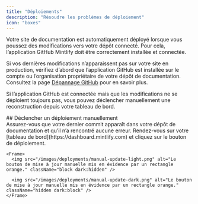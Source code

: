 ```yaml
---
title: "Déploiements"
description: "Résoudre les problèmes de déploiement"
icon: "boxes"
---
```


Votre site de documentation est automatiquement déployé lorsque vous poussez des modifications vers votre dépôt connecté. Pour cela, l’application GitHub Mintlify doit être correctement installée et connectée.

Si vos dernières modifications n’apparaissent pas sur votre site en production, vérifiez d’abord que l’application GitHub est installée sur le compte ou l’organisation propriétaire de votre dépôt de documentation. Consultez la page [Dépannage GitHub](/fr/settings/github#troubleshooting) pour en savoir plus.

Si l’application GitHub est connectée mais que les modifications ne se déploient toujours pas, vous pouvez déclencher manuellement une reconstruction depuis votre tableau de bord.

<div id="manually-triggering-a-deployment">
  ## Déclencher un déploiement manuellement
</div>

<Steps>
  <Step title="Vérifiez que votre dernier commit a abouti.">
    Assurez-vous que votre dernier commit apparaît dans votre dépôt de documentation et qu’il n’a rencontré aucune erreur.
  </Step>

  <Step title="Déclenchez un déploiement manuellement.">
    Rendez-vous sur votre [tableau de bord](https://dashboard.mintlify.com) et cliquez sur le bouton de déploiement.

    <Frame>
      <img src="/images/deployments/manual-update-light.png" alt="Le bouton de mise à jour manuelle mis en évidence par un rectangle orange." className="block dark:hidden" />

      <img src="/images/deployments/manual-update-dark.png" alt="Le bouton de mise à jour manuelle mis en évidence par un rectangle orange." className="hidden dark:block" />
    </Frame>
  </Step>
</Steps>
